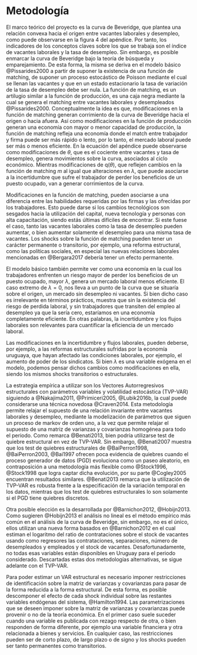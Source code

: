 # Metodología {#metodología}

El marco teórico del proyecto es la curva de Beveridge, que plantea una relación convexa hacia el origen entre vacantes laborales y desempleo, como puede observarse en la figura 4 del apéndice. Por tanto, los indicadores de los conceptos claves sobre los que se trabaja son el índice de vacantes laborales y la tasa de desempleo. Sin embargo, es posible enmarcar la curva de Beveridge bajo la teoría de búsqueda y emparejamiento. De esta forma, la misma se deriva en el modelo básico @Pissarides2000 a partir de suponer la existencia de una función de matching, de suponer un proceso estocástico de Poisson mediante el cual se llenan las vacantes y que en un estado estacionario la tasa de variación de la tasa de desempleo debe ser nula. La función de matching, es un artilugio similar a la función de producción, es una caja negra mediante la cual se genera el matching entre vacantes laborales y desempleados @Pissarides2000\footnote{En esta sección me abstraigo del desarrollo y relación de la curva de Beveridge con la curva de Job Creation}. Conceptualmente la idea es que, modificaciones en la función de matching generan corrimiento de la curva de Beveridge hacia el origen o hacia afuera. Así como modificaciones en la función de producción generan una economía con mayor o menor capacidad de producción, la función de matching refleja una economía donde el match entre trabajador y firma puede ser más rápido o lento, por lo tanto, el mercado laboral puede ser más o menos eficiente. En la ecuación \eqref{eq7} del apéndice puede observarse como modificaciones de $\theta$, que es el cociente entre vacantes y tasa de desempleo, genera movimientos sobre la curva, asociados al ciclo económico. Mientras modificaciones de q($\theta$), que reflejen cambios en la función de matching $m$ al igual que alteraciones en $\lambda$, que puede asociarse a la incertidumbre que sufre el trabajador de perder los beneficios de un puesto ocupado, van a generar corrimientos de la curva.

Modificaciones en la función de matching, pueden asociarse a una diferencia entre las habilidades requeridas por las firmas y las ofrecidas por los trabajadores. Esto puede darse si los cambios tecnológicos son sesgados hacia la utilización del capital, nueva tecnología y personas con alta capacitación, siendo estás últimas difíciles de encontrar. Si este fuese el caso, tanto las vacantes laborales como la tasa de desempleo pueden aumentar, o bien aumentar solamente el desempleo para una misma tasa de vacantes. Los shocks sobre la función de matching pueden tener un carácter permanente o transitorio, por ejemplo, una reforma estructural, como las políticas sociales, en especial las nuevas relaciones laborales mencionadas en @Bergara2017 debería tener un efecto permanente.

El modelo básico también permite ver como una economía en la cual los trabajadores enfrenten un riesgo mayor de perder los beneficios de un puesto ocupado, mayor $\lambda$, genera un mercado laboral menos eficiente. El caso extremo de $\lambda=0$, nos lleva a un punto de la curva que se situaría sobre el origen, un mercado sin desempleo ni vacantes. Si bien dicho caso es irrelevante en términos prácticos, muestra que sin la existencia del riesgo de perdida laboral, y sin trabajadores que transiten del empleo al desempleo ya que la \eqref{eq4} sería cero, estaríamos en una economía completamente eficiente. En otras palabras, la incertidumbre y los flujos laborales son relevantes para cuantificar la eficiencia de un mercado laboral.

Las modificaciones en la incertidumbre y flujos laborales, pueden deberse, por ejemplo, a las reformas estructurales sufridas por la economía uruguaya, que hayan afectado las condiciones laborales, por ejemplo, el aumento de poder de los sindicatos. Si bien $\lambda$ es una variable exógena en el modelo, podemos pensar dichos cambios como modificaciones en ella, siendo los mismos shocks transitorios o estructurales.

<!-- %\section{Estrategia Empírica} -->

<!-- %\subsection{Hipótesis} -->
<!-- %\subsection{SVAR parámetros variables y volatilidad estocástica} -->

La estrategia empírica a utilizar son los Vectores Autorregresivos estructurales con parámetros variables y volatilidad estocástica (TVP-VAR) siguiendo a @Nakajima2011, @Primiceri2005, @Lubik2016b, la cual puede considerarse una técnica novedosa @Craven2014. Esta metodología permite relajar el supuesto de una relación invariante entre vacantes laborales y desempleo, mediante la modelización de parámetros que siguen un proceso de markov de orden uno, a la vez que permite relajar el supuesto de una matriz de varianzas y covarianzas homogénea para todo el periodo. Como remarca @Benati2013, bien podría utilizarse test de quiebre estructural en vez de TVP-VAR. Sin embargo, @Benati2007 muestra que los test de quiebres estructurales de @BaiPerron1998, @BaiPerron2003, @Bai1997 ofrecen poca evidencia de quiebres cuando el proceso generador de datos (PGD) evoluciona como un paseo aleatorio, en contraposición a una metodología más flexible como @Stock1996, @Stock1998 que logra captar dicha evolución, por su parte @Cogley2005 encuentran resultados similares. @Benati2013 remarca que la utilización de TVP-VAR es robusta frente a la especificación de la variación temporal en los datos, mientras que los test de quiebres estructurales lo son solamente si el PGD tiene quiebres discretos.

Otra posible elección es la desarrollada por @Barnichon2012, @Hobijn2013. Como sugieren @Hobijn2013 el análisis no lineal es el método empírico más común en el análisis de la curva de Beveridge, sin embargo, no es el único, ellos utilizan una nueva forma basados en @Barnichon2012 en el cual estiman el logaritmo del ratio de contrataciones sobre el stock de vacantes usando como regresores las contrataciones, separaciones, número de desempleados y empleados y el stock de vacantes. Desafortunadamente, no todas esas variables están disponibles en Uruguay para el periodo considerado. Descartadas estas dos metodologías alternativas, se sigue adelante con el TVP-VAR.

<!-- %\subsection{Identificación} -->

Para poder estimar un VAR estructural es necesario imponer restricciones de identificación sobre la matriz de varianzas y covarianzas para pasar de la forma reducida a la forma estructural. De esta forma, es posible descomponer el efecto de cada shock individual sobre las restantes variables endógenas del sistema, @Hamilton1994. Las parametrizaciones que se deseen imponer sobre la matriz de varianzas y covarianzas puede provenir o no de la teoría económica. En el primer caso suele suceder cuando una variable es publicada con rezago respecto de otra, o bien responden de forma diferente, por ejemplo una variable financiera y otra relacionada a bienes y servicios. En cualquier caso, las restricciones pueden ser de corto plazo, de largo plazo o de signo y los shocks pueden ser tanto permanentes como transitorios. 

<!-- Especificación de un SVAR-SV -->

<!-- Especificación del test de Stock y Watson si soy capaz de armarlo -->

<!-- ESPECIFICACIÓN DE LOS MÉTODOS DE IMPUTACIÓN -->

